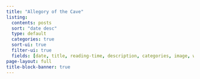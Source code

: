 ```yaml
---
title: "Allegory of the Cave"
listing:
  contents: posts
  sort: "date desc"
  type: default
  categories: true
  sort-ui: true
  filter-ui: true
  fields: [date, title, reading-time, description, categories, image, word-count]
page-layout: full
title-block-banner: true
---
```



